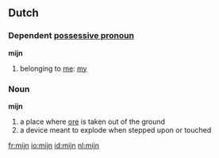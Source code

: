 == Dutch ==
=== Dependent [[possessive pronoun]] ===
'''mijn'''
# belonging to [[me]]: [[my]]

=== Noun ===
'''mijn''' {{f}}
#a place where [[ore]] is taken out of the ground
#a device meant to explode when stepped upon or touched

[[fr:mijn]]
[[io:mijn]]
[[id:mijn]]
[[nl:mijn]]